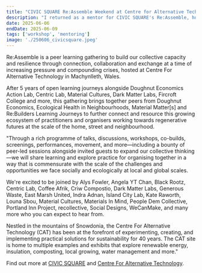 ```yaml
---
title: "CIVIC SQUARE Re:Assemble Weekend at Centre for Alternative Technology"
description: "I returned as a mentor for CIVIC SQUARE's Re:Assemble, hosted at the Centre for Alternative Technology in Wales. The peer learning gathering aims to build our collective capacity and resilience through connection, collaboration and exchange at a time of increasing pressure and compounding crises."
date: 2025-06-06
endDate: 2025-06-09
tags: ['workshop', 'mentoring']
image: './250606_civicsquare.jpeg'
---
```


Re:Assemble is a peer learning gathering to build our collective capacity and resilience through connection, collaboration and exchange at a time of increasing pressure and compounding crises, hosted at Centre For Alternative Technology in Machynlleth, Wales.

After 5 years of open learning journeys alongside Doughnut Economics Action Lab, Centric Lab, Material Cultures, Dark Matter Labs, Fircroft College and more, this gathering brings together peers from Doughnut Economics, Ecological Health in Neighbourhoods, Material Matter[s] and Re:Builders Learning Journeys to further connect and resource this growing ecosystem of practitioners and organisers working towards regenerative futures at the scale of the home, street and neighbourhood.


"Through a rich programme of talks, discussions, workshops, co-builds, screenings, performances, movement, and more—including a bounty of peer-led sessions alongside invited guests to expand our collective thinking—we will share learning and explore practice for organising together in a way that is commensurate with the scale of the challenges and opportunities we face socially and ecologically at local and global scales.

We're excited to be joined by Alys Fowler, Angela YT Chan, Black Rootz, Centric Lab, Coffee Afrik, Criw Compostio, Dark Matter Labs, Generous Waste, East Marsh United, Indra Adnan, Island City Lab, Kate Raworth, Louna Sbou, Material Cultures, Materials In Mind, People Dem Collective, Portland Inn Project, recollective, Social Designs, WeCanMake, and many more who you can expect to hear from.

Nestled in the mountains of Snowdonia, the Centre For Alternative Technology (CAT) has been at the forefront of experimenting, creating, and implementing practical solutions for sustainability for 40 years. The CAT site is home to multiple examples and exhibits that explore renewable energy, insulation, composting, local growing, water management and more."


Find out more at [CIVIC SQUARE](https://civicsquare.cc/) and [Centre For Alternative Technology](https://cat.org.uk/). 


